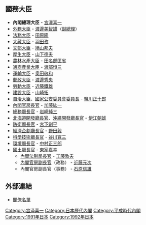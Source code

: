 {{日本内閣記事
|內閣名 = 宮澤内閣
|假名 = みやざわないかく
|羅馬字 = Miyazawa Naikaku
|代數 = 78
|首相名 = 宮澤喜一
|前職 = 日本[[眾議院_(日本)|眾議院議員]]、[[自由民主黨總裁|自由民主黨總裁]]
|成立年 = 1991年
|成立月日 = 11月5日
|總辭年 = 1992年
|總辭月日 = 12月12日
|執政黨 = [[自由民主黨_(日本)|自由民主黨]]
|成員名單 = http://www.kantei.go.jp/jp/rekidai/kakuryo/78.html
|職務 = [[眾議院_(日本)|眾議院議員]]、[[自由民主黨總裁|自由民主黨總裁]]
}}

== 國務大臣 ==
*'''內閣總理大臣''' - [[宮澤喜一|宮澤喜一]]
*[[外務大臣_(日本)|外務大臣]] - [[渡邊美智雄|渡邊美智雄]]（[[副總理_(日本)|副總理]]）
*[[法務大臣|法務大臣]] - [[田原隆|田原隆]]
*[[大藏大臣|大藏大臣]] - [[羽田孜|羽田孜]]
*[[文部大臣|文部大臣]] - [[鳩山邦夫|鳩山邦夫]]
*[[厚生大臣|厚生大臣]] - [[山下德夫|山下德夫]]
*[[農林水產大臣|農林水產大臣]] - [[田名部匡省|田名部匡省]]
*[[通商產業大臣|通商產業大臣]] - [[渡部恒三|渡部恒三]]
*[[運輸大臣|運輸大臣]] - [[奥田敬和|奥田敬和]]
*[[郵政大臣|郵政大臣]] - [[渡邊秀央|渡邊秀央]]
*[[勞動大臣|勞動大臣]] - [[近藤鐵雄|近藤鐵雄]]
*[[建設大臣|建設大臣]] - [[山崎拓|山崎拓]]
*[[自治大臣|自治大臣]]、[[國家公安委員會委員長|國家公安委員會委員長]] - [[鹽川正十郎|鹽川正十郎]]
*[[內閣官房長官|內閣官房長官]] - [[加藤紘一|加藤紘一]]
*[[總務廳長官|總務廳長官]] - [[岩崎純三|岩崎純三]]
*[[北海道開發廳長官|北海道開發廳長官]]、[[沖繩開發廳長官|沖繩開發廳長官]] - [[伊江朝雄|伊江朝雄]]
*[[防衛廳長官|防衛廳長官]] - [[宮下創平|宮下創平]]
*[[經濟企劃廳長官|經濟企劃廳長官]] - [[野田毅_(政治家)|野田毅]]
*[[科學技術廳長官|科學技術廳長官]] - [[谷川寬三|谷川寬三]]
*[[環境廳長官|環境廳長官]] - [[中村正三郎_(政治家)|中村正三郎]]
*[[國土廳長官|國土廳長官]] - [[東家嘉幸|東家嘉幸]]
**[[內閣法制局長官|內閣法制局長官]] - [[工藤敦夫|工藤敦夫]]
** [[內閣官房副長官|內閣官房副長官]]（政務） - [[近藤元次|近藤元次]]
** 內閣官房副長官（事務） - [[石原信雄|石原信雄]]

== 外部連結 ==
*[http://www.kantei.go.jp/jp/rekidai/kakuryo/78.html 閣僚名單]{{Wayback|url=http://www.kantei.go.jp/jp/rekidai/kakuryo/78.html |date=20141122212841 }}

{{宮澤內閣}}
{{日本歷代內閣|[[第二次海部內閣_(改造)|第二次海部改造內閣]]|宮澤內閣|1991年11月5日 - 1992年12月12日|[[宮澤內閣_(改造)|宮澤改造內閣]]}}

{{DEFAULTSORT:Miyazawa Kiichi}}
[[Category:宫泽喜一|Category:宫泽喜一]]
[[Category:日本歷代內閣|Category:日本歷代內閣]]
[[Category:平成時代內閣|Category:平成時代內閣]]
[[Category:1991年日本|Category:1991年日本]]
[[Category:1992年日本|Category:1992年日本]]